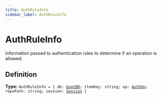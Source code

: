 ```yaml
---
title: AuthRuleInfo
sidebar_label: AuthRuleInfo
---
```


# AuthRuleInfo

Information passed to authentication rules to determine if an operation
is allowed.

## Definition

**Type:** <code>AuthRuleInfo = &#123; db: [GoatDB](/api/classes/goatdb); itemKey: string; op: [AuthOp](/api/types/authop); repoPath: string; session: [Session](/api/interfaces/session) &#125;</code>

